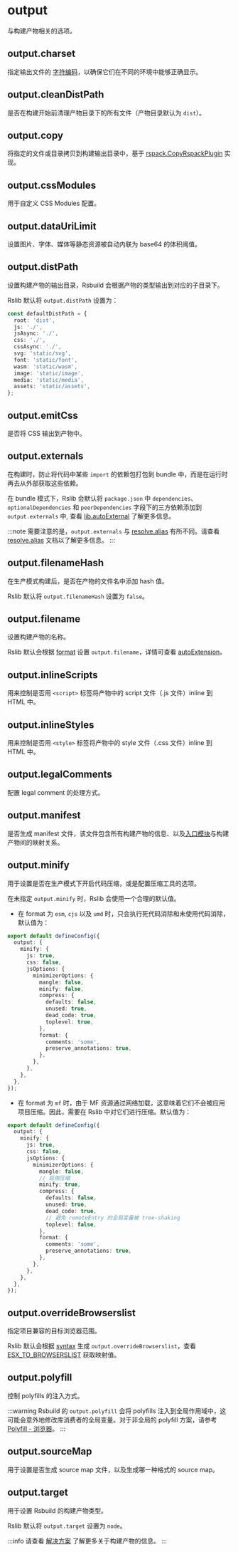 
# output

与构建产物相关的选项。

## output.charset <RsbuildDocBadge path="/config/output/charset" text="output.charset" />

指定输出文件的 [字符编码](https://developer.mozilla.org/en-US/docs/Glossary/Character_encoding)，以确保它们在不同的环境中能够正确显示。

## output.cleanDistPath <RsbuildDocBadge path="/config/output/clean-dist-path" text="output.cleanDistPath" />

是否在构建开始前清理产物目录下的所有文件（产物目录默认为 `dist`）。

## output.copy <RsbuildDocBadge path="/config/output/copy" text="output.copy" />

将指定的文件或目录拷贝到构建输出目录中，基于 [rspack.CopyRspackPlugin](https://rspack.dev/zh/plugins/rspack/copy-rspack-plugin) 实现。

## output.cssModules <RsbuildDocBadge path="/config/output/css-modules" text="output.cssModules" />

用于自定义 CSS Modules 配置。

## output.dataUriLimit <RsbuildDocBadge path="/config/output/data-uri-limit" text="output.dataUriLimit" />

设置图片、字体、媒体等静态资源被自动内联为 base64 的体积阈值。

## output.distPath <RsbuildDocBadge path="/config/output/dist-path" text="output.distPath" />

设置构建产物的输出目录，Rsbuild 会根据产物的类型输出到对应的子目录下。

Rslib 默认将 `output.distPath` 设置为：

```ts
const defaultDistPath = {
  root: 'dist',
  js: './',
  jsAsync: './',
  css: './',
  cssAsync: './',
  svg: 'static/svg',
  font: 'static/font',
  wasm: 'static/wasm',
  image: 'static/image',
  media: 'static/media',
  assets: 'static/assets',
};
```

## output.emitCss <RsbuildDocBadge path="/config/output/emit-css" text="output.emitCss" />

是否将 CSS 输出到产物中。

## output.externals <RsbuildDocBadge path="/config/output/externals" text="output.externals" />

在构建时，防止将代码中某些 `import` 的依赖包打包到 bundle 中，而是在运行时再去从外部获取这些依赖。

在 bundle 模式下，Rslib 会默认将 `package.json` 中 `dependencies`、`optionalDependencies` 和 `peerDependencies` 字段下的三方依赖添加到 `output.externals` 中, 查看 [lib.autoExternal](/config/lib/auto-external) 了解更多信息。

:::note
需要注意的是，`output.externals` 与 [resolve.alias](/config/rsbuild/resolve#resolvealias) 有所不同。请查看 [resolve.alias](/config/rsbuild/resolve#resolvealias) 文档以了解更多信息。
:::

## output.filenameHash <RsbuildDocBadge path="/config/output/filename-hash" text="output.filenameHash" />

在生产模式构建后，是否在产物的文件名中添加 hash 值。

Rslib 默认将 `output.filenameHash` 设置为 `false`。

## output.filename <RsbuildDocBadge path="/config/output/filename" text="output.filename" />

设置构建产物的名称。

Rslib 默认会根据 [format](/config/lib/format) 设置 `output.filename`，详情可查看 [autoExtension](/config/lib/auto-extension)。

## output.inlineScripts <RsbuildDocBadge path="/config/output/inline-scripts" text="output.inlineScripts" />

用来控制是否用 `<script>` 标签将产物中的 script 文件（.js 文件）inline 到 HTML 中。

## output.inlineStyles <RsbuildDocBadge path="/config/output/inline-styles" text="output.inlineStyles" />

用来控制是否用 `<style>` 标签将产物中的 style 文件（.css 文件）inline 到 HTML 中。

## output.legalComments <RsbuildDocBadge path="/config/output/legal-comments" text="output.legalComments" />

配置 legal comment 的处理方式。

## output.manifest <RsbuildDocBadge path="/config/output/manifest" text="output.manifest" />

是否生成 manifest 文件，该文件包含所有构建产物的信息、以及[入口模块](https://rsbuild.dev/zh/config/source/entry)与构建产物间的映射关系。

## output.minify <RsbuildDocBadge path="/config/output/minify" text="output.minify" />

用于设置是否在生产模式下开启代码压缩，或是配置压缩工具的选项。

在未指定 `output.minify` 时，Rslib 会使用一个合理的默认值。

- 在 format 为 `esm`, `cjs` 以及 `umd` 时，只会执行死代码消除和未使用代码消除，默认值为：

```ts
export default defineConfig({
  output: {
    minify: {
      js: true,
      css: false,
      jsOptions: {
        minimizerOptions: {
          mangle: false,
          minify: false,
          compress: {
            defaults: false,
            unused: true,
            dead_code: true,
            toplevel: true,
          },
          format: {
            comments: 'some',
            preserve_annotations: true,
          },
        },
      },
    },
  },
});
```

- 在 format 为 `mf` 时，由于 MF 资源通过网络加载，这意味着它们不会被应用项目压缩。因此，需要在 Rslib 中对它们进行压缩。默认值为：

```ts
export default defineConfig({
  output: {
    minify: {
      js: true,
      css: false,
      jsOptions: {
        minimizerOptions: {
          mangle: false,
          // 启用压缩
          minify: true,
          compress: {
            defaults: false,
            unused: true,
            dead_code: true,
            // 避免 remoteEntry 的全局变量被 tree-shaking
            toplevel: false,
          },
          format: {
            comments: 'some',
            preserve_annotations: true,
          },
        },
      },
    },
  },
});
```

## output.overrideBrowserslist <RsbuildDocBadge path="/config/output/override-browserslist" text="output.overrideBrowserslist" />

指定项目兼容的目标浏览器范围。

Rslib 默认会根据 [syntax](/config/lib/syntax) 生成 `output.overrideBrowserslist`，查看 [ESX_TO_BROWSERSLIST](https://github.com/web-infra-dev/rslib/blob/8d65f3728d60254bcf1a8e24d72902ad79dae959/packages/core/src/utils/syntax.ts#L42-L153) 获取映射值。

## output.polyfill <RsbuildDocBadge path="/config/output/polyfill" text="output.polyfill" />

控制 polyfills 的注入方式。

:::warning
Rsbuild 的 `output.polyfill` 会将 polyfills 注入到全局作用域中，这可能会意外地修改库消费者的全局变量。对于非全局的 polyfill 方案，请参考 [Polyfill - 浏览器](/guide/advanced/output-compatibility#浏览器)。
:::

## output.sourceMap <RsbuildDocBadge path="/config/output/source-map" text="output.sourceMap" />

用于设置是否生成 source map 文件，以及生成哪一种格式的 source map。

## output.target <RsbuildDocBadge path="/config/output/target" text="output.target" />

用于设置 Rsbuild 的构建产物类型。

Rslib 默认将 `output.target` 设置为 `node`。

:::info
请查看 [解决方案](/guide/solution/) 了解更多关于构建产物的信息。
:::

